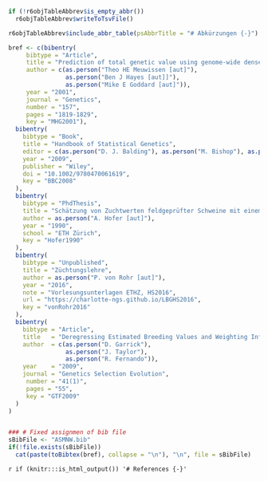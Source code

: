 <!-- ------------------------------------------------------------------- --
  -- END of document:  Below this must not be anything, except the stuff --
  -- concerning the table of abbreviations                               --> 
  

```r
if (!r6objTableAbbrev$is_empty_abbr())
  r6objTableAbbrev$writeToTsvFile()
```

```r
r6objTableAbbrev$include_abbr_table(psAbbrTitle = "# Abkürzungen {-}")
```


```r
bref <- c(bibentry(
     bibtype = "Article",
     title = "Prediction of total genetic value using genome-wide dense marker maps",
     author = c(as.person("Theo HE Meuwissen [aut]"), 
                as.person("Ben J Hayes [aut]]"),
                as.person("Mike E Goddard [aut]")),
     year = "2001",
     journal = "Genetics",
     number = "157",
     pages = "1819-1829",
     key = "MHG2001"),
  bibentry(
    bibtype = "Book",
    title = "Handbook of Statistical Genetics",
    editor = c(as.person("D. J. Balding"), as.person("M. Bishop"), as.person("C. Cannings")),
    year = "2009",
    publisher = "Wiley",
    doi = "10.1002/9780470061619",
    key = "BBC2008"
  ),
  bibentry(
    bibtype = "PhdThesis",
    title = "Schätzung von Zuchtwerten feldgeprüfter Schweine mit einem Mehrmerkmals-Tiermodell",
    author = as.person("A. Hofer [aut]"),
    year = "1990",
    school = "ETH Zürich",
    key = "Hofer1990"
  ),
  bibentry(
    bibtype = "Unpublished",
    title = "Züchtungslehre",
    author = as.person("P. von Rohr [aut]"),
    year = "2016",
    note = "Vorlesungsunterlagen ETHZ, HS2016",
    url = "https://charlotte-ngs.github.io/LBGHS2016",
    key = "vonRohr2016"
  ),
  bibentry(
    bibtype = "Article",
    title   = "Deregressing Estimated Breeding Values and Weighting Information for Genomic Regression Analyses",
    author  = c(as.person("D. Garrick"), 
                as.person("J. Taylor"), 
                as.person("R. Fernando")),
    year    = "2009",
    journal = "Genetics Selection Evolution",
     number = "41(1)",
     pages = "55",
     key = "GTF2009"
  )
)


### # Fixed assignmen of bib file
sBibFile <- "ASMNW.bib"
if(!file.exists(sBibFile))
  cat(paste(toBibtex(bref), collapse = "\n"), "\n", file = sBibFile)
```



`r if (knitr:::is_html_output()) '# References {-}'`

